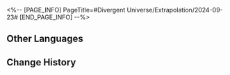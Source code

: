 <%-- [PAGE_INFO]
PageTitle=#Divergent Universe/Extrapolation/2024-09-23#
[END_PAGE_INFO] --%>
{{Event
|name              = Cyclical Extrapolation: Out of Thin Air
|image             = Event Cyclical Extrapolation Out of Thin Air.png
|type              = Cyclical Extrapolation
|time_known        = yes
|time_start        = 2024-09-23 04:00:00
|time_end          = 2024-09-30 03:59:59
}}

{{Cyclical Extrapolation
|curios     = Wish Upon a Star; Vile Mechanical Satellite #900
|equations  = 
|trailblaze = 
|rewards    = Relic Remains*30; Lost Crystal*3
|boss_1_1   = Silvermane Lieutenant; Blaze Out of Space; Ice Out of Space; Guardian Shadow; Memory Zone Meme "Shell of Faded Rage"
|boss_1_2   = Disciples of Sanctus Medicus: Shape Shifter (Bug); The Ascended (Bug); Abundance Sprite: Malefic Ape (Bug); Senior Staff: Team Leader (Bug); Aurumaton Spectral Envoy (Bug); Dreamjolt Troupe's Beyond Overcooked (Bug); Dreamjolt Troupe's Sweet Gorilla (Bug); "Past Confined and Caged" (Bug); "Tomorrow in Harmonious Chords" (Bug); "Present Inebriated in Revelry" (Bug)
|boss_2_1   = Silvermane Lieutenant (Bug); Blaze Out of Space (Bug); Ice Out of Space (Bug); Guardian Shadow (Bug); Stormbringer (Bug)
|boss_2_2   = Svarog (Complete); Stellaron Hunter: Kafka (Complete); Abundant Ebon Deer (Complete); Cloud Knight Lieutenant: Yanqing (Complete); Memory Zone Meme "Something Unto Death" (Complete)
|boss_3     = Swarm: True Sting (Complete)
|rules      = Obtain this week's Preset Constructs upon entering the first plane
}}

==Other Languages==
{{Other Languages
|en   = Cyclical Extrapolation: Out of Thin Air
|zhs  = 周期演算：无中生有
|zht  = 週期演算：無中生有
|ja   = 周期演算：事実歪曲
|ko   = 주기 연산: 무중생유
|es   = Cálculo periódico: Salido de la nada
|fr   = Calcul cyclique&nbsp;: Sans fondement
|ru   = Цикличное вычисление: Из ниоткуда
|th   = การคำนวณแบบรอบ: ปั้นน้ำให้เป็นตัว
|vi   = Ngoại Suy Chu Kỳ: Tự Dưng Mà Có
|de   = Zyklische Berechnung: Das Etwas im Nichts
|id   = Kalkulasi Siklus: Dari Tiada Menjadi Ada
|pt   = Extrapolação Cíclica: Saído do Nada
}}

==Change History==
{{Change History|2.5}}